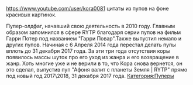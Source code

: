 {{Инфобокс для пуперов
|title2=Пример
|другие_ники=Пример
|image3=[[Файл:Kora0081.jpg|left]]
|caption3=Пример
|сферы_творчества=Пример
|год_начала=2010
|image4=Пример
|caption4=Пример
|имя_фамилия=Игорь
|дата_рождения=
|место_проживания=г. Иркутск
|ссылки=Группа ВК: https://vk.com/kora0081_group
}}
https://www.youtube.com/user/kora0081
цитаты из пупов на фоне красивых картинок. 

Пупер-олдфаг, начавший свою деятельность в 2010 году. Главным образом запомнился в сфере RYTP благодаря серии пупов на фильм Гарри Потер под названием "Гарри Повар".Также выпустил немало и других пупов. Начиная с 6 Апреля 2014 года перестал делать пупы вплоть до 31 декабря 2017 года. За эти три года отсутствия коры появилось массы шуток про его уход из жанра и его возвращение в жанр. Хоть многие уже и не верили в то, что Кора снова вернется, он это сделал, выпустив пуп "Афоня валит с планеты Земля | RYTP" прямо под новый год 2017\2018, 31 декабря 2017 года. 
[[Категория:Пуперы]]